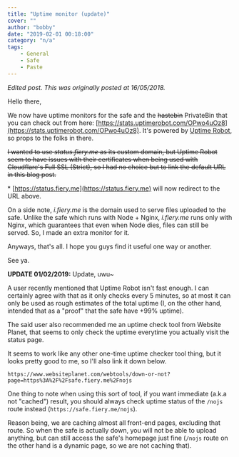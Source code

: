 ```yaml
---
title: "Uptime monitor (update)"
cover: ""
author: "bobby"
date: "2019-02-01 00:18:00"
category: "n/a"
tags:
    - General
    - Safe
    - Paste
---
```

*Edited post. This was originally posted at 16/05/2018.*

Hello there,

We now have uptime monitors for the safe and the ~~hastebin~~ PrivateBin that you can check out from here: [https://stats.uptimerobot.com/OPwo4uOz8](https://stats.uptimerobot.com/OPwo4uOz8). It's powered by [Uptime Robot](https://uptimerobot.com/), so props to the folks in there.

~~I wanted to use *status.fiery.me* as its custom domain, but Uptime Robot seem to have issues with their certificates when being used with Cloudflare's Full SSL (Strict), so I had no choice but to link the default URL in this blog post.~~

\* [https://status.fiery.me](https://status.fiery.me) will now redirect to the URL above.

On a side note, *i.fiery.me* is the domain used to serve files uploaded to the safe. Unlike the safe which runs with Node + Nginx, *i.fiery.me* runs only with Nginx, which guarantees that even when Node dies, files can still be served. So, I made an extra monitor for it.

Anyways, that's all. I hope you guys find it useful one way or another.

See ya.

**UPDATE 01/02/2019:** Update, uwu~

A user recently mentioned that Uptime Robot isn't fast enough. I can certainly agree with that as it only checks every 5 minutes, so at most it can only be used as rough estimates of the total uptime (I, on the other hand, intended that as a "proof" that the safe have +99% uptime).

The said user also recommended me an uptime check tool from Website Planet, that seems to only check the uptime everytime you actually visit the status page.

It seems to work like any other one-time uptime checker tool thing, but it looks pretty good to me, so I'll also link it down below.

`https://www.websiteplanet.com/webtools/down-or-not?page=https%3A%2F%2Fsafe.fiery.me%2Fnojs`

One thing to note when using this sort of tool, if you want immediate (a.k.a not "cached") result, you should always check uptime status of the `/nojs` route instead (`https://safe.fiery.me/nojs`).

Reason being, we are caching almost all front-end pages, excluding that route. So when the safe is actually down, you will not be able to upload anything, but can still access the safe's homepage just fine (`/nojs` route on the other hand is a dynamic page, so we are not caching that).
